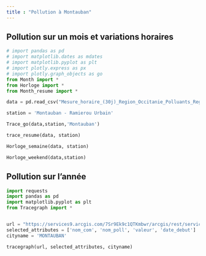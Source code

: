```yaml
---
title : "Pollution à Montauban"
---
```


## Pollution sur un mois et variations horaires

```python
# import pandas as pd
# import matplotlib.dates as mdates
# import matplotlib.pyplot as plt
# import plotly.express as px
# import plotly.graph_objects as go
from Month import *
from Horloge import *
from Month_resume import *

data = pd.read_csv("Mesure_horaire_(30j)_Region_Occitanie_Polluants_Reglementaires.csv")

station = 'Montauban - Ramierou Urbain'

Trace_go(data,station,'Montauban')

trace_resume(data, station)

Horloge_semaine(data, station)

Horloge_weekend(data,station)

```

## Pollution sur l'année

```python
import requests
import pandas as pd
import matplotlib.pyplot as plt
from Tracegraph import *


url = "https://services9.arcgis.com/7Sr9Ek9c1QTKmbwr/arcgis/rest/services/mesures_occitanie_mensuelle_poll_princ/FeatureServer/0/query?outFields=*&where=1%3D1&f=geojson"
selected_attributes = ['nom_com', 'nom_poll', 'valeur', 'date_debut']
cityname = 'MONTAUBAN'

tracegraph(url, selected_attributes, cityname)
```
